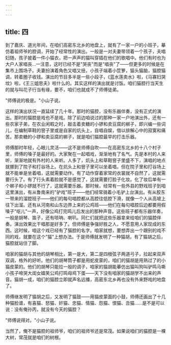 ```yaml
---
---
---
```

title: 四
---




到了嘉庆、道光年间，在咱们高密东北乡的地盘上，就有了一家一户的小班子，摹仿着祖师爷的腔调，开始了经常性的演出。一般是一对夫妻带领着一个孩子，夫唱妇随，孩子披着一件小猫衣，把一声声的猫叫穿插在他们的歌唱中。他们有时也为大户人家唱丧…一注意，这时已经不是"哭丧"而是"唱丧"了——但更多的时候是在集市上围场子。夫妻扮演着角色又唱又扭，小孩子端着小笸箩，猫头猫脑，猫腔猫调，转着圈子收钱。演出的节目多半是一些小段子，《蓝水莲卖水》啦，《马寡妇哭坟》啦，《王三姐思夫》啦什么的。其实这样的演出就是讨饭。咱们猫腔行当天生的就与叫花子行当有缘，要不，咱们也就成不了师傅徒弟。

"师傅说的极是。"小山子说。

这样的演出状况一直延续了几十年。那时的猫腔，没有乐器伴奏，没有正式的演出。那时的猫腔是戏也不是戏。除了前边咱说过的那种一家一户地演出外，还有一些农家子弟，在农业闲暇之时，敲击着卖糖的小锣和卖豆腐的梆子，即兴编一些词儿，在编制草鞋的窨子里或是自家的炕头上，自唱自娱，借以排解心中的寂寞和痛苦。那卖糖的小锣和卖豆腐的梆子，就是咱们猫腔最早的打击乐器。

师傅那时年轻，心眼儿灵活——这不是师傅自吹——在高密东北乡的十八个村子里，师傅的嗓子是最好的。大家聚在一起唱戏，渐渐地有了名气。先是本村的人来听，渐渐地就有外村的人来听。人多了，炕头上和草鞋窨子里盛不下，演唱的地点就挪到了院子和打谷场上。在炕头上和窨子里可以坐着唱，但在院子里和打谷场上就不能单是坐着唱，这就需要动作。有了动作穿着家常的衣裳就不自然了，这就需要行头了。有了行头素着脸就不是感觉了，这就需要打脸子化妆。化了妆后单有一个梆子和小锣就不行了，这就需要乐器。那时候，经常有一些外县的野戏班子到咱这里演出，有从鲁南来的"驴戏"班子——他们经常骑着小毛驴上台演出。有从胶东一带来的溜腔班子——他们的每句唱腔都从高腔往低腔下滑，就像一个人从高坡上往下出溜。还有从河南和山东边界上来的公鸡班——他们在每句唱腔后边都要用假嗓子"呕儿"一声，好像公鸡打完鸣儿后发出的那种声音。这些班子都有乐器伴奏，一般是胡琴、笛子，还有唢呐、喇叭。同仁们就把这些乐器拿来给咱们的猫腔伴奏。演出效果比干唱那是好多了。但师傅是争强好胜之人，不愿意用人家现成的东西。这时候，咱这个戏已经有了猫腔的名字。咱家就想，要想弄出一个跟别的戏不同的戏，就要在这个"猫"上想办法。于是师傅就发明了一种猫胡，有了猫胡之后，猫腔就站住了脚。

咱家的猫胡与其他的胡琴相比，第一是大，第二是四根弦子两道弓子，拉起来双声双调，格外的好听。他们的胡琴筒子都是用蛇皮蒙的，咱们的猫胡是用熟过了的小猫皮蒙的。他们的胡琴只能拉一般的调子，咱家的猫胡能摹仿出猫叫狗叫驴鸣马嘶小孩子啼哭大闺女嬉笑公鸡打鸣母鸡下蛋——天下没有咱家的猫胡学不出来的声音。猫胡一成，咱们的猫腔立即就声名远播，高密东北乡再也没有外来野戏的地盘了。

师傅继发明了猫胡之后，又发明了猫鼓——用猫皮蒙面的小鼓，师傅还画出了十几种猫脸谱，有喜猫、怒猫、奸猫、忠猫、情猫、怨猫、恨猫、丑猫……是不是可以说：没有俺孙丙，就没有今天的猫腔？

"师傅说得对。"小山子说。

当然了，俺不是猫腔的祖师爷，咱们的祖师爷还是常茂。如果说咱们的猫腔是一棵大树，常茂就是咱们的树根。
